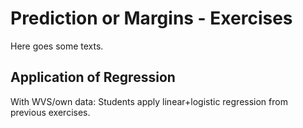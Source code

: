 # Prediction or Margins - Exercises {#pm-e}
Here goes some texts.

## Application of Regression
With WVS/own data: Students apply linear+logistic regression from previous exercises. 